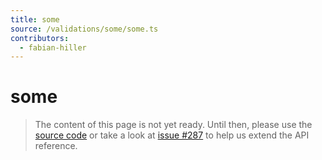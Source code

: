 ```yaml
---
title: some
source: /validations/some/some.ts
contributors:
  - fabian-hiller
---
```


# some

> The content of this page is not yet ready. Until then, please use the [source code](https://github.com/fabian-hiller/valibot/blob/main/library/src/validations/some/some.ts) or take a look at [issue #287](https://github.com/fabian-hiller/valibot/issues/287) to help us extend the API reference.
